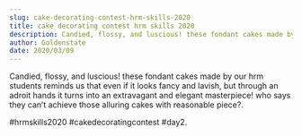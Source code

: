 ```yaml
---
slug: cake-decorating-contest-hrm-skills-2020
title: cake decorating contest hrm skills 2020
description: Candied, flossy, and luscious! these fondant cakes made by our hrm students reminds us that...
author: Goldenstate
date: 2020/03/09
---
```


Candied, flossy, and luscious! these fondant cakes made by our hrm students reminds us that even if it looks fancy and lavish, but through an adroit hands it turns into an extravagant and elegant masterpiece! who says they can’t achieve those alluring cakes with reasonable piece?.

#hrmskills2020 #cakedecoratingcontest #day2.
